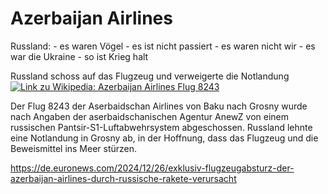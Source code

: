 # Azerbaijan Airlines {#sec-denial-azerbaijan}

::: {.callout-caution title=„Mythos“}
Russland:
- es waren Vögel
- es ist nicht passiert
- es waren nicht wir
- es war die Ukraine
- so ist Krieg halt
:::

::: {.callout-tip title=„Wahrheit“}
Russland schoss auf das Flugzeug und verweigerte die Notlandung
[<br>![Link zu Wikipedia: Azerbaijan Airlines Flug 8243](../all_common_img/Wikipedia.png){width=„66%“}](https://de.wikipedia.org/wiki/Azerbaijan-Airlines-Flug_8243)
:::

Der Flug 8243 der Aserbaidschan Airlines von Baku nach Grosny wurde nach Angaben der aserbaidschanischen Agentur AnewZ von einem russischen Pantsir-S1-Luftabwehrsystem abgeschossen. Russland lehnte eine Notlandung in Grosny ab, in der Hoffnung, dass das Flugzeug und die Beweismittel ins Meer stürzen.

[https://de.euronews.com/2024/12/26/exklusiv-flugzeugabsturz-der-azerbaijan-airlines-durch-russische-rakete-verursacht](https://de.euronews.com/2024/12/26/exklusiv-flugzeugabsturz-der-azerbaijan-airlines-durch-russische-rakete-verursacht)
